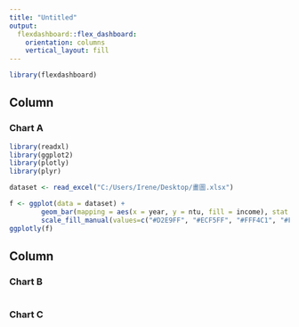 ```yaml
---
title: "Untitled"
output: 
  flexdashboard::flex_dashboard:
    orientation: columns
    vertical_layout: fill
---
```


```r
library(flexdashboard)
```

Column {data-width=650}
-----------------------------------------------------------------------

### Chart A

```r
library(readxl)
library(ggplot2)
library(plotly)
library(plyr)

dataset <- read_excel("C:/Users/Irene/Desktop/畫圖.xlsx")

f <- ggplot(data = dataset) +
        geom_bar(mapping = aes(x = year, y = ntu, fill = income), stat = "identity")+
        scale_fill_manual(values=c("#D2E9FF", "#ECF5FF", "#FFF4C1", "#FFE66F", "#FFD306"))
ggplotly(f)

```

Column {data-width=350}
-----------------------------------------------------------------------

### Chart B

```r

```

### Chart C

```r

```

